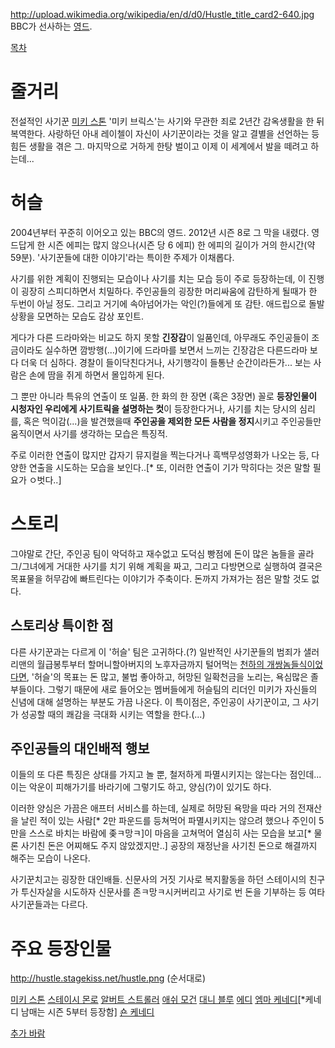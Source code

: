 http://upload.wikimedia.org/wikipedia/en/d/d0/Hustle_title_card2-640.jpg
BBC가 선사하는 [[영드]].

[[목차]]

= 줄거리 =

전설적인 사기꾼 [[미키 스톤]] '미키 브릭스'는 사기와 무관한 죄로 2년간 감옥생활을 한 뒤 복역한다.
사랑하던 아내 레이첼이 자신이 사기꾼이라는 것을 알고 결별을 선언하는 등 힘든 생활을 겪은 그.
마지막으로 거하게 한탕 벌이고 이제 이 세계에서 발을 떼려고 하는데...


= 허슬 =

2004년부터 꾸준히 이어오고 있는 BBC의 영드. 2012년 시즌 8로 그 막을 내렸다.
영드답게 한 시즌 에피는 많지 않으나(시즌 당 6 에피) 한 에피의 길이가 거의 한시간(약 59분).
'사기꾼들에 대한 이야기'라는 특이한 주제가 이채롭다.

사기를 위한 계획이 진행되는 모습이나 사기를 치는 모습 등이 주로 등장하는데, 이 진행이 굉장히 스피디하면서 치밀하다. 주인공들의 굉장한 머리싸움에 감탄하게 될때가 한 두번이 아닐 정도. 그리고 거기에 속아넘어가는 악인(?)들에게 또 감탄. 애드립으로 돌발 상황을 모면하는 모습도 감상 포인트.

게다가 다른 드라마와는 비교도 하지 못할 '''긴장감'''이 일품인데, 아무래도 주인공들이 조금이라도 실수하면 깜방행(...)이기에 드라마를 보면서 느끼는 긴장감은 다른드라마 보다 더욱 더 심하다. 경찰이 들이닥친다거나, 사기행각이 들통난 순간이라든가... 보는 사람은 손에 땀을 쥐게 하면서 몰입하게 된다. 

그 뿐만 아니라 특유의 연출이 또 일품.
한 화의 한 장면 (혹은 3장면) 꼴로 '''등장인물이 시청자인 우리에게 사기트릭을 설명하는 컷'''이 등장한다거나, 사기를 치는 당시의 심리를, 혹은 먹이감(...)을 발견했을때 '''주인공을 제외한 모든 사람을 정지'''시키고 주인공들만 움직이면서 사기를 생각하는 모습은 특징적.

주로 이러한 연출이 많지만 갑자기 뮤지컬을 찍는다거나 흑백무성영화가 나오는 등, 다양한 연출을 시도하는 모습을 보인다..[* 또, 이러한 연출이 기가 막히다는 것은 말할 필요가 ㅇ벗다..]

= 스토리 =

그야말로 간단, 주인공 팀이 악덕하고 재수없고 도덕심 빵점에 돈이 많은 놈들을 골라 그/그녀에게 거대한 사기를 치기 위해 계획을 짜고, 그리고 다방면으로 실행하여 결국은 목표물을 허무감에 빠트린다는 이야기가 주축이다. 돈까지 가져가는 점은 말할 것도 없다.

== 스토리상 특이한 점 ==

다른 사기꾼과는 다르게 이 '허슬' 팀은 고귀하다.(?)
일반적인 사기꾼들의 범죄가 샐러리맨의 월급봉투부터 할머니할아버지의 노후자금까지 털어먹는 [[천하의 개쌍놈들]]식이었다면, '허슬'의 목표는 돈 많고, 불법 좋아하고, 허망된 일확천금을 노리는, 욕심많은 졸부들이다. 그렇기 때문에 새로 들어오는 멤버들에게 허슬팀의 리더인 미키가 자신들의 신념에 대해 설명하는 부분도 가끔 나온다.
이 특이점은, 주인공이 사기꾼이고, 그 사기가 성공할 때의 쾌감을 극대화 시키는 역할을 한다.(...)

== 주인공들의 대인배적 행보 ==

이들의 또 다른 특징은 상대를 가지고 놀 뿐, 철저하게 파멸시키지는 않는다는 점인데... 이는 악운이 피해가기를 바라기에 그렇기도 하고, 양심(?)이 있기도 하다.

이러한 양심은 가끔은 애프터 서비스를 하는데, 실제로 허망된 욕망을 따라 거의 전재산을 날린 적이 있는 사람[* 2만 파운드를 등쳐먹어 파멸시키지는 않으려 했으나 주인이 5만을 스스로 바치는 바람에 좆ㅋ망ㅋ]이 마음을 고쳐먹어 열심히 사는 모습을 보고[* 물론 사기친 돈은 어찌해도 주지 않았겠지만..] 공장의 재정난을 사기친 돈으로 해결까지 해주는 모습이 나온다.

사기꾼치고는 굉장한 대인배들. 신문사의 거짓 기사로 복지활동을 하던 스테이시의 친구가 투신자살을 시도하자 신문사를 존ㅋ망ㅋ시커버리고 사기로 번 돈을 기부하는 등 여타 사기꾼들과는 다르다.

= 주요 등장인물 =
http://hustle.stagekiss.net/hustle.png
(순서대로)

[[미키 스톤]]
[[스테이시 몬로]]
[[알버트 스트롤러]]
[[애쉬 모건]]
[[대니 블루]]
[[에디]]
[[엠마 케네디]][*케네디 남매는 시즌 5부터 등장함]
[[숀 케네디]]

[[추가 바람]]
